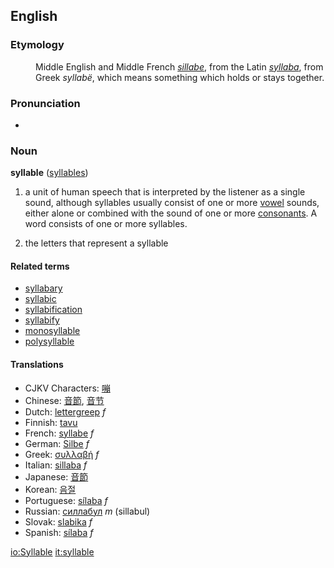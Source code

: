 ==English==

===Etymology===
:Middle English and Middle French ''[[sillabe]]'', from the Latin ''[[syllaba]]'', from Greek ''syllabë'', which means something which holds or stays together.

=== Pronunciation ===
*{{audio|en-uk-syllable.ogg|Audio (UK)}}

===Noun===
'''syllable''' ([[syllables]])

# {{linguistics}} a unit of human speech that is interpreted by the listener as a single sound, although syllables usually consist of one or more [[vowel]] sounds, either alone or combined with the sound of one or more [[consonant]]s. A word consists of one or more syllables.
# {{grammar}} the letters that represent a syllable

====Related terms====
*[[syllabary]]
*[[syllabic]]
*[[syllabification]]
*[[syllabify]]
*[[monosyllable]]
*[[polysyllable]]

====Translations====
*CJKV Characters: [[嘣]]
*Chinese: [[音節]], [[音节]]
*Dutch: [[lettergreep]] ''f''
*Finnish: [[tavu]]
*French: [[syllabe]] ''f''
*German: [[Silbe]] ''f''
*Greek: [[συλλαβή]] ''f''
*Italian: [[sillaba]] ''f''
*Japanese: [[音節]]
*Korean: [[음절]]
*Portuguese: [[sílaba]] ''f''
*Russian: [[силлабул]] ''m'' (sillabul)
*Slovak: [[slabika]] ''f''
*Spanish: [[sílaba]] ''f''

[[io:Syllable]]
[[it:syllable]]